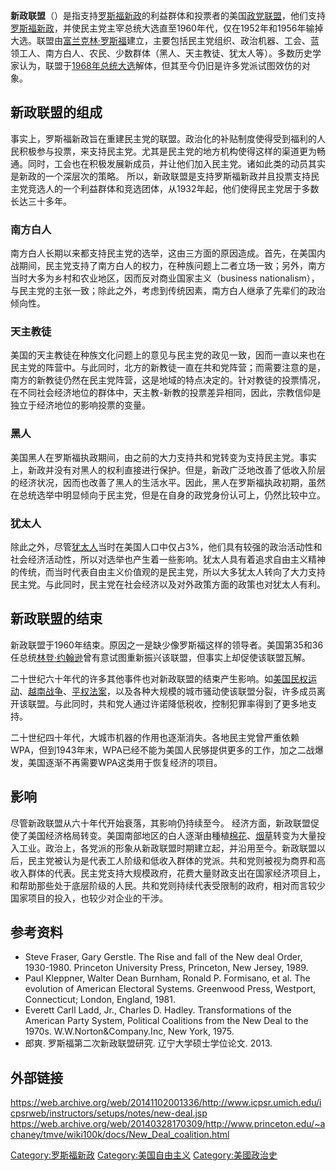 {{No footnotes|time=2021-05-27T03:54:41+00:00}}
'''新政联盟'''（{{lang|en|The '''New Deal coalition'''}}）是指支持[[罗斯福新政|罗斯福新政]]的利益群体和投票者的美国[[政党联盟|政党联盟]]，他们支持[[罗斯福新政|罗斯福新政]]，并使民主党主宰总统大选直至1960年代，仅在1952年和1956年输掉大选。联盟由[[富兰克林·德拉诺·罗斯福|富兰克林·罗斯福]]建立，主要包括民主党组织、政治机器、工会、蓝领工人、南方白人、农民、少数群体（黑人、天主教徒、犹太人等）。多数历史学家认为，联盟于[[1968年美国总统选举|1968年总统大选]]解体，但其至今仍旧是许多党派试图效仿的对象。

==新政联盟的组成==
事实上，罗斯福新政旨在重建民主党的联盟。政治化的补贴制度使得受到福利的人民积极参与投票，来支持民主党。尤其是民主党的地方机构使得这样的渠道更为畅通。同时，工会也在积极发展新成员，并让他们加入民主党。诸如此类的动员其实是新政的一个深层次的策略。
所以，新政联盟是支持罗斯福新政并且投票支持民主党竞选人的一个利益群体和竞选团体，从1932年起，他们使得民主党居于多数长达三十多年。
===南方白人===
南方白人长期以来都支持民主党的选举，这由三方面的原因造成。首先，在美国内战期间，民主党支持了南方白人的权力，在种族问题上二者立场一致；另外，南方当时大多为乡村和农业地区，因而反对商业国家主义（business nationalism），与民主党的主张一致；除此之外，考虑到传统因素，南方白人继承了先辈们的政治倾向性。
===天主教徒===
美国的天主教徒在种族文化问题上的意见与民主党的政见一致，因而一直以来也在民主党的阵营中。与此同时，北方的新教徒一直在共和党阵营；而需要注意的是，南方的新教徒仍然在民主党阵营，这是地域的特点决定的。针对教徒的投票情况，在不同社会经济地位的群体中，天主教-新教的投票差异相同，因此，宗教信仰是独立于经济地位的影响投票的变量。
===黑人===
美国黑人在罗斯福执政期间，由之前的大力支持共和党转变为支持民主党。事实上，新政并没有对黑人的权利直接进行保护。但是，新政广泛地改善了低收入阶层的经济状况，因而也改善了黑人的生活水平。因此，黑人在罗斯福执政初期，虽然在总统选举中明显倾向于民主党，但是在自身的政党身份认可上，仍然比较中立。

===犹太人===
除此之外，尽管[[犹太人|犹太人]]当时在美国人口中仅占3%，他们具有较强的政治活动性和社会经济活动性，所以对选举也产生着一些影响。犹太人具有着追求自由主义精神的传统，而当时代表自由主义价值观的是民主党，所以大多犹太人转向了大力支持民主党。与此同时，民主党在社会经济以及对外政策方面的政策也对犹太人有利。

==新政联盟的结束==
新政联盟于1960年结束。原因之一是缺少像罗斯福这样的领导者。美国第35和36任总统[[林登·约翰逊|林登·约翰逊]]曾有意试图重新振兴该联盟，但事实上却促使该联盟瓦解。

二十世纪六十年代的许多其他事件也对新政联盟的结束产生影响。如[[美国民权运动_(1955年-1968年)|美国民权运动]]、[[越南战争|越南战争]]、[[平权法案|平权法案]]，以及各种大规模的城市骚动使该联盟分裂，许多成员离开该联盟。与此同时，共和党人通过许诺降低税收，控制犯罪率得到了更多地支持。

二十世纪四十年代，大城市机器的作用也逐渐消失。各地民主党曾严重依赖WPA，但到1943年末，WPA已经不能为美国人民够提供更多的工作，加之二战爆发，美国逐渐不再需要WPA这类用于恢复经济的项目。

==影响==
尽管新政联盟从六十年代开始衰落，其影响仍持续至今。
经济方面，新政联盟促使了美国经济格局转变。美国南部地区的白人逐渐由種植[[棉花|棉花]]、[[烟草|烟草]]转变为大量投入工业。政治上，各党派的形象从新政联盟时期建立起，并沿用至今。新政联盟以后，民主党被认为是代表工人阶级和低收入群体的党派。共和党则被视为商界和高收入群体的代表。民主党支持大规模政府，花费大量财政支出在国家经济项目上，和帮助那些处于底层阶级的人民。共和党则持续代表受限制的政府，相对而言较少国家项目的投入，也较少对企业的干涉。

==参考资料==
<div class="references-small">
<references />
</div>
*Steve Fraser, Gary Gerstle. The Rise and fall of the New deal Order, 1930-1980. Princeton University Press, Princeton, New Jersey, 1989.
*Paul Kleppner, Walter Dean Burnham, Ronald P. Formisano, et al. The evolution of American Electoral Systems. Greenwood Press, Westport, Connecticut; London, England, 1981.
*Everett Carll Ladd, Jr., Charles D. Hadley. Transformations of the American Party System, Political Coalitions from the New Deal to the 1970s. W.W.Norton&Company.Inc, New York, 1975.
*郎爽. 罗斯福第二次新政联盟研究. 辽宁大学硕士学位论文. 2013.

==外部链接==
https://web.archive.org/web/20141102001336/http://www.icpsr.umich.edu/icpsrweb/instructors/setups/notes/new-deal.jsp
https://web.archive.org/web/20140328170309/http://www.princeton.edu/~achaney/tmve/wiki100k/docs/New_Deal_coalition.html

{{New Deal}}

[[Category:罗斯福新政|Category:罗斯福新政]]
[[Category:美国自由主义|Category:美国自由主义]]
[[Category:美國政治史|Category:美國政治史]]
